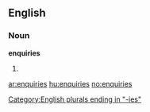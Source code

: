 ==English==

===Noun===
'''enquiries'''

# {{plural of|[[enquiry]]}}

[[Category:English plurals ending in "-ies"]]

[[ar:enquiries]]
[[hu:enquiries]]
[[no:enquiries]]